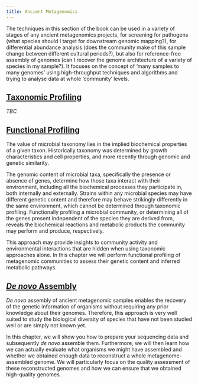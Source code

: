 ```yaml
---
title: Ancient Metagenomics
---
```


The techniques in this section of the book can be used in a variety of stages of any ancient metagenomics projects, for screening for pathogens (what species should I target for downstream genomic mapping?), for differential abundance analysis (does the community make of this sample change between different cultural periods?), but also for reference-free assembly of genomes (can I recover the genome architecture of a variety of species in my sample?). It focuses on the concept of 'many samples to many genomes' using high-throughput techniques and algorithms and trying to analyse data at whole 'community' levels.

## [Taxonomic Profiling](taxonomic-profiling.qmd)


<!-- TODO -->

_TBC_

## [Functional Profiling](functional-profiling.qmd)

The value of microbial taxonomy lies in the implied biochemical properties of a given taxon. Historically taxonomy was determined by growth characteristics and cell properties, and more recently through genomic and genetic similarity. 

The genomic content of microbial taxa, specifically the presence or absence of genes, determine how those taxa interact with their environment, including all the biochemical processes they participate in, both internally and externally. Strains within any microbial species may have different genetic content and therefore may behave strikingly differently in the same environment, which cannot be determined through taxonomic profiling. Functionally profiling a microbial community, or determining all of the genes present independent of the species they are derived from, reveals the biochemical reactions and metabolic products the community may perform and produce, respectively.

This approach may provide insights to community activity and environmental interactions that are hidden when using taxonomic approaches alone. In this chapter we will perform functional profiling of metagenomic communities to assess their genetic content and inferred metabolic pathways.

## [_De novo_ Assembly](denovo-assembly.qmd)

_De novo_ assembly of ancient metagenomic samples enables the recovery of the genetic information of organisms without requiring any prior knowledge about their genomes. Therefore, this approach is very well suited to study the biological diversity of species that have not been studied well or are simply not known yet.

In this chapter, we will show you how to prepare your sequencing data and subsequently _de novo_ assemble them. Furthermore, we will then learn how we can actually evaluate what organisms we might have assembled and whether we obtained enough data to reconstruct a whole metagenome-assembled genome. We will particularly focus on the quality assessment of these reconstructed genomes and how we can ensure that we obtained high-quality genomes.